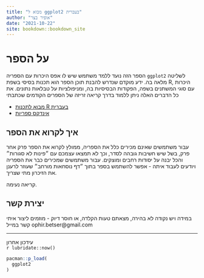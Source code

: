 ```yaml
--- 
title: "מבוא ל ggplot2 בעברית"
author: "אופיר בצר"
date: "2021-10-22"
site: bookdown::bookdown_site
---
```




# על הספר

הספר הזה נועד ללמד משתמש שיש לו אפס היכרות עם הספריה 
`ggplot2`
לשליטה מלאה בה.
ידע מוקדם שנדרש להבנת תוכן הספר הוא תכנות בסיסי בשפת
R,
היכרות עם סוגי המשתנים בשפה, הפקודות הבסיסיות בה, ומניפולציות על טבלאות נתונים. את כל הדברים האלה ניתן ללמוד בדרך קריאה זריזה של הספרים הקודמים שכתבתי

- [מבוא לתכנות R בעברית](https://ophirbetser.github.io/intro_to_R_in_hebrew/)
- [אינדקס ספריות](https://github.com/ophirbetser/r_pac_index_in_heb)

## איך לקרוא את הספר

עבור משתמשים שאינם מכירים כלל את הספריה, ממולץ לקרוא את הספר פרק אחר פרק, בשל שיש חשיבות גובהה לסדר, וכך לא תמצאו עצמכם עם ״פינות לא סגורות״ והכל יבנה על יסודות רחבים ומוצקים.
עבור משתמשים שמכירים כבר את הספריה ויודעים לעבוד איתה - אפשר להשתמש בספר בתוך ״דף נוסחאות מורחב״ שעוזר לרענן את הזיכרון מתי שצריך.

קריאה נעימה.

## יצירת קשר

במידה ויש נקודה לא בהירה, מצאתם טעות הקלדה, או חוסר דיוק - מוזמים ליצור איתי קשר במייל
ophir.betser@gmail.com

---

עידכון אחרון  
`r lubridate::now()`



```r
pacman::p_load(
  ggplot2
)
```